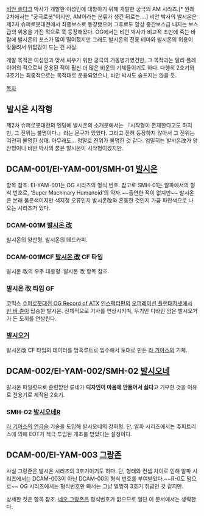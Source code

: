 [[비안 졸다크]] 박사가 개발한 이성인에 대항하기 위해 개발한 궁극의 AM 시리즈.[* 원래 2차에서는 "궁극로봇"이지만, AM이라는 분류가 생긴 뒤로는....] 비안 박사의 발시온은 제2차 슈퍼로봇대전에서 최종보스로 등장했으며 그후로도 항상 중간보스급 내지는 보스급의 위용을 가진 적으로 쭉 등장해왔다. OG에서는 비안 박사가 비교적 초반에 죽는 바람에 발시온의 포스가 많이 떨어졌지만 그래도 발시온의 전용 테마와 발시온의 위용이 맞물려서 위압감이 드는 건 사실.

개발 목적은 이성인과 맞서 싸우기 위한 궁극의 기동병기였건만, 그 목적과는 달리 플레이어의 적으로써 운용된 적이 훨씬 더 많은 비운의 기체들이기도 하다. 다행히 2호기와 3호기는 최종적으로는 목적대로 운용되었으니, 비안 박사도 슬프지는 않을 듯.

[[목차]]

== 발시온 시작형 ==
제2차 슈퍼로봇대전의 엔딩에 발시온의 소개문에서는 『시작형이 존재한다고도 하지만, 그 진위는 불명이다.』라는 문구가 있었다. 그리고 전혀 등장하지 않아서 그 진위는 여전히 불명한 상태. 아무래도... 정말로 진위가 불명한 것 같다.
엄밀히는 발시온改가 양산형이니 비안 박사의 붉은 발시온이 시작형이겠지만.

== DCAM-001/EI-YAM-001/SMH-01 [[발시온]] ==
항목 참조. EI-YAM-001는 OG 시리즈의 형식 번호.
참고로 SMH-01는 알파에서의 형식 번호로, 'Super Machinary Humanoid'의 약자.~~출연한 적이 없지만~~
발시온은 본래 붉은색이지만 색지정 오류인지 발시온改와 혼동한 것인지 가끔 파란색으로 나오는 시리즈가 있다.

=== DCAM-001M [[발시온 改]] ===
발시온의 양산형. 발시온의 데드카피.

=== DCAM-001MCF [[발시온 改]] CF 타입 ===
발시온 改의 우주 대응형. 발시온 改 항목 참조.

=== 발시온 改 타입 GF ===
코믹스 [[슈퍼로봇대전 OG Record of ATX]] [[인스펙터]]편의 [[오퍼레이션 플랜태저넷]]에서 [[반 바 츈]]이 탑승한 발시온. 전체적으로 기사를 연상시키며, 무기인 디바인 암은 발시오거가 든 도끼를 연상킨다.

=== [[발시오거]] ===
발시온改 CF 타입의 데이터를 암흑루트로 입수해서 토대로 만든 [[라 기아스]]의 기체.

== DCAM-002/EI-YAM-002/SMH-02 [[발시오네]] ==
발시온 파일럿으로 훈련받던 류네가 '''디자인이 마음에 안들어서 싫다'''고 거부한 것을 이유로 전용기로 제작된 2호기.

=== SMH-02 [[발시오네R]] ===
[[라 기아스]]의 [[연금술]] 기술을 도입해 발시오네의 강화형.
단, 알파 시리즈에서는 쥬피트리스에 의해 EOT가 적극 투입된 개조를 받았다는 설정이다.

== DCAM-00/EI-YAM-003 [[그랑존]] ==
사실 그랑존은 발시온 시리즈의 3호기이기도 하다.
단, 형태와 컨셉 차이로 인해 알파 시리즈에서는 DCAM-003이 아닌 DCAM-00의 형식 번호를 부여받았다.~~R-0도 덤으로~~
OG 시리즈에서는 형식번호만 봐서는 그냥 멀쩡히 3호기 취급인 것 같지만.

상세한 것은 항목 참조. [[네오 그랑존]]은 형식번호가 없으므로 일단 이 문서에서는 생략한다.
